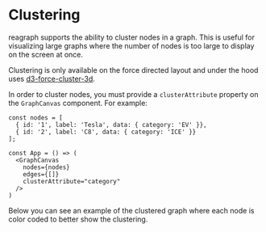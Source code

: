 
<Meta title="Docs/Advanced/Clustering" />

# Clustering
reagraph supports the ability to cluster nodes in a graph. This is useful for visualizing large graphs
where the number of nodes is too large to display on the screen at once.

Clustering is only available on the force directed layout and under the hood
uses [d3-force-cluster-3d](https://github.com/vasturiano/d3-force-cluster-3d).

In order to cluster nodes, you must provide a `clusterAttribute` property on the `GraphCanvas` component. For example:

```tsx
const nodes = [
  { id: '1', label: 'Tesla', data: { category: 'EV' }},
  { id: '2', label: 'C8', data: { category: 'ICE' }}
];

const App = () => (
  <GraphCanvas
    nodes={nodes}
    edges={[]}
    clusterAttribute="category"
  />
)
```

Below you can see an example of the clustered graph where each node is color
coded to better show the clustering.

<div style={{ height: 400, width: '100%', position: 'relative', margin: '0 auto', background: 'white', borderRadius: 4, border: '1px solid rgba(0,0,0,.1)', boxShadow: 'rgb(0 0 0 / 10%) 0 1px 3px 0', overflow: 'hidden' }}>
  <Story id="demos-cluster--simple" />
</div>
